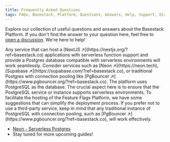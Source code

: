 ```yaml
---
title: Frequently Asked Questions
tags: FAQs, Basestack, Platform, Questions, Answers, Help, Support, Discussion
---
```



Explore our collection of useful questions and answers about the Basestack Platform. If you don't find the answer to your question here, feel free to [open a discussion](https://github.com/basestack-co/basestack/discussions). We're here to help!


<Accordions>
  <Accordion title="What are the requirements for self-hosting">  
  Any service that can host a [NextJS ↗](https://nextjs.org/?ref=basestack.co) applications with
  serverless function support and provide a Postgres database compatible with
  serverless environments will work seamlessly. Consider services such as [Neon
  ↗](https://neon.tech), [Supabase ↗](https://supabase.com/?ref=basestack.co), or traditional
  Postgres with connection pooling like [PgBouncer
  ↗](https://www.pgbouncer.org/?ref=basestack.co).
  </Accordion>
  <Accordion title="What are the supported databases?">  
  The platform uses PostgreSQL as the database. The crucial aspect here is to ensure that the PostgreSQL service or instance supports serverless environments. To facilitate the hosting of the Feature Flags Platform, we have some suggestions that can simplify the deployment process.
   If you prefer not to use a third-party service, keep in mind that any traditional instance of PostgreSQL with connection pooling, such as [PgBouncer ↗](https://www.pgbouncer.org/?ref=basestack.co), will work effectively.

- [Neon - Serverless Postgres](/docs/self-hosting/database/neon)
- Stay tuned for more upcoming guides!
</Accordion>
</Accordions>